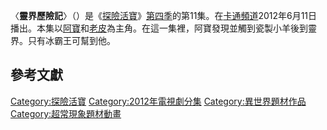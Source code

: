 {{onesource|time=2015-05-04T01:16:03+00:00}}
{{refimprove|time=2015-05-04T01:16:03+00:00}}
{{noteTA
|G1=Adventure Time}}
{{Infobox television episode
| title        = 靈界歷險記
| series       = [[探險活寶|探險活寶]]
| season       = 4
| episode      = 11
| production = 1008-087<ref name=prodnumbers>{{cite web|title=Shows A-Z, Adventure Time With Finn and Jake|url=http://www.thefutoncritic.com/showatch/adventure-time-with-finn-and-jake/listings/|publisher=The Futon Critic|accessdate=February 3, 2013|archive-date=2013-02-16|archive-url=https://archive.is/20130216213150/http://www.thefutoncritic.com/showatch/adventure-time-with-finn-and-jake/listings/|dead-url=no}}</ref>
| story        = {{le|派屈克·麥克海爾|Patrick McHale(cartoonist)}}<br />{{le|肯特·奧斯本|Kent Osborne}}<br />[[潘得頓·沃德|潘得頓·沃德]]
| writer       =  {{le|阿古·卡斯圖埃拉|Ako Castuera}}<br>{{le|傑西·莫伊尼漢|Jesse Moynihan}}
| director     = {{le|拉里·萊奇力特|Larry Leichliter}}
| airdate      = 2012年6月11日
| music        = 
| guests       = 
| length       = 11分鐘
| prev         = [[恐怖替身|恐怖替身]]
| next         = [[肥油泡泡魅力|肥油泡泡魅力]]
| episode list =
{{Infobox Adventure Time season 4 episode list}}
<br>[[探險活寶各集列表|探險活寶各集列表]] 
}}
〈'''靈界歷險記'''〉（{{lang-en|''Beyond This Earthly Realm''}}）是《[[探險活寶|探險活寶]]》[[探險活寶_(第四季)|第四季]]的第11集。在[[卡通頻道|卡通頻道]]2012年6月11日播出。本集以[[阿寶·馬頓斯|阿寶]]和[[酷狗老皮|老皮]]為主角。在這一集裡，阿寶發現並觸到瓷製小羊後到靈界。只有冰霸王可幫到他。

<!--==劇情==
While exploring an abandoned [[mine_shaft|mine shaft]] in a mysterious cave, Finn and Jake discover a [[porcelain|porcelain]] lamb. After touching the object, Finn is transported to the [[spiritual_plane|spiritual plane]], filled with grotesque and strange spirits. In this new dimension, Finn is unable to make contact, either physically or vocally, with Jake. After unsuccessfully trying to communicate with Jake, Finn makes a snide comment to the Ice King, who, much to Finn's surprise, can see and hear him; the Ice King explains that, because of his "wizard eyes", he is able to see spirits. The Ice King and Finn soon make a deal: Finn will help rid the Ice King of the strange spirits that plague his palace, and the Ice King will give Finn the secret to return to the [[physical_plane|physical plane]].

Finn rids Ice King's palace of the spiritual creatures, but soon learns that the Ice King never planned on helping Finn in the first place. After threatening to unleash the spirits, Finn manages to secure the Ice King's help; the two head to the tree fort to destroy the porcelain lamb. However, Jake misinterprets the Ice King's motives, thinking that he wants to imprison Finn forever. In the ensuing struggles, the Ice King touches the object and is transported to the spiritual plane. Eventually, Ice King and Finn manage to manifest themselves on the physical plane by focusing their spiritual energies. The two manage to knock over the lamb, destroying it. Finn and the Ice King are thus returned to the physical plane.

==Production==
[[File:White-noise-mv255-240x180.png|thumb]].]]
"Beyond This Earthly Realm" was written and storyboarded by [[Ako_Castuera|Ako Castuera]] and [[Jesse_Moynihan|Jesse Moynihan]], from a story developed by series creator [[Pendleton_Ward|Pendleton Ward]], [[Patrick_McHale_(cartoonist)|Patrick McHale]], and [[Kent_Osborne|Kent Osborne]]. The episode was directed by [[Larry_Leichliter|Larry Leichliter]].<ref name=episodecredits>{{cite episode| title=Beyond This Earthly Realm| series=Adventure Time| serieslink=|credits = [[Larry_Leichliter|Larry Leichliter]] (director); Ako Castuera & Jesse Moynihan (writers) | network = [[Cartoon_Network|Cartoon Network]] |airdate=June 11, 2012| season = 4 | number = 11}}</ref> The episode was written to expand upon the idea of the Ice King's wizard eyes, which were introduced in the [[Adventure_Time_(season_2)|second season]] episode "[[Mortal_Recoil|Mortal Recoil]]"; in said episode, wizard eyes were developed as a mechanism to justify how the Ice King saw the Lich possess Bubblegum.<ref name=moynihan>Moynihan, Jesse (Storyboard artist). 2013. "Mortal Recoil" [Commentary track], ''Adventure Time'' Season Two [DVD], Los Angeles, CA: [[Cartoon_Network|Cartoon Network]].</ref><ref name=jessebeyond>Moynihan, Jesse (Storyboard artist). 2014. "Beyond This Earthly Realm" [Commentary track], ''Adventure Time'' Season Four [DVD], Los Angeles, CA: [[Cartoon_Network|Cartoon Network]].</ref> The beginning of the episode highlighted Castuera's storyboarding idiosyncrasies, with [[Tom_Herpich|Tom Herpich]] specifically highlighting Castuera's use of three arms for Jake.<ref name=tombeyond>Herpich, Tom (Storyboard artist). 2014. "Beyond This Earthly Realm" [Commentary track], ''Adventure Time'' Season Four [DVD], Los Angeles, CA: [[Cartoon_Network|Cartoon Network]].</ref> Ward was responsible for the abrupt ending, featuring Finn, Jake, and Ice King all laughing; he later noted that he was "not proud" of it.<ref name=wardbeyond>Ward, Pendleton (Series creator). 2014. "Beyond This Earthly Realm" [Commentary track], ''Adventure Time'' Season Four [DVD], Los Angeles, CA: [[Cartoon_Network|Cartoon Network]].</ref>

The scene featuring Ice King delivering a [[soliloquy|soliloquy]] about the nature of televisions and [[White_noise|static]] was Moynihan's attempt at being introspective. Fans of the series later took the scene to be an example of the characters [[Fourth_wall|breaking the fourth wall]], which Moynihan disputes.<ref name=jessebeyond/> The spirits in the episode were designed by [[Andy_Ristaino|Andy Ristaino]] and [[Michael_DeForge|Michael DeForge]].<ref name=jessebeyond/> Fellow storyboard artist [[Cole_Sanchez|Cole Sanchez]] provided the voice for the heads of one of the demons.<ref name=akobeyond>Castuera, Ako (Storyboard artist). 2014. "Beyond This Earthly Realm" [Commentary track], ''Adventure Time'' Season Four [DVD], Los Angeles, CA: [[Cartoon_Network|Cartoon Network]].</ref>

==Reception==
"Beyond this Earthly Realm" aired on [[Cartoon_Network|Cartoon Network]] on June 11, 2012. The episode first saw physical release as part of the 2014 DVD, ''The Suitor'', which included 16 episodes from the series' first five seasons.<ref>{{cite video  | people = Nate Cash, et al. | year = 2014 | title = The Suitor | medium = DVD | publisher = [[Warner_Home_Video|Warner Home Video]] | accessdate = October 27, 2014 }}</ref> It was later re-released as part of the complete fourth season DVD in October of 2014.<ref name=seasonfour>{{cite web|title=Cartoon Network-Adventure Time-Complete 4th Season|url=http://www.amazon.com/dp/B00KH57UXS|publisher=[[Amazon.com|Amazon.com]]|accessdate=June 27, 2014|date=June 27, 2014}}</ref>

Oliver Sava of ''[[The_A.V._Club|The A.V. Club]]'' awarded the episode a "B", noting that it was a "bit of a step down" when compared with the preceding episode, "Goliad".<ref name=avclubbeyond/> Due to the fact that the episode's main storylines are similar to plots that the series had done before, Sava felt that "this week’s episode doesn’t feel as fresh as the rest of this season’s output [but] even an average episode of ''Adventure Time'' is going to be on the stronger side".<ref name=avclubbeyond/> Nevertheless, he applauded both the series' "grotesque" character design, as well as the Ice King's material, writing that "Tom Kenny does some amazing voicework this episode, whether he’s voicing his hatred for the shit-vomiting spirits that infest Ice King’s castle or shrieking when he thinks his body is being touched."<ref name=avclubbeyond/> Sava concluded that "even if the story isn’t the most imaginative or wacky," the episode was still enjoyable.<ref name=avclubbeyond>{{cite web|last1=Sava|first1=Oliver|title=Adventure Time: 'Beyond This Earthly Realm'|url=http://www.avclub.com/tvclub/adventure-time-beyond-this-earthly-realm-80868|website=[[The_A.V._Club|The A.V. Club]]|publisher=[[The_Onion|The Onion]]|accessdate=August 24, 2014|date=June 11, 2012}}</ref>
-->

==參考文獻==
{{Reflist|2}}

{{探險活寶}}

[[Category:探險活寶|Category:探險活寶]]
[[Category:2012年電視劇分集|Category:2012年電視劇分集]]
[[Category:異世界題材作品|Category:異世界題材作品]]
[[Category:超常現象題材動畫|Category:超常現象題材動畫]]